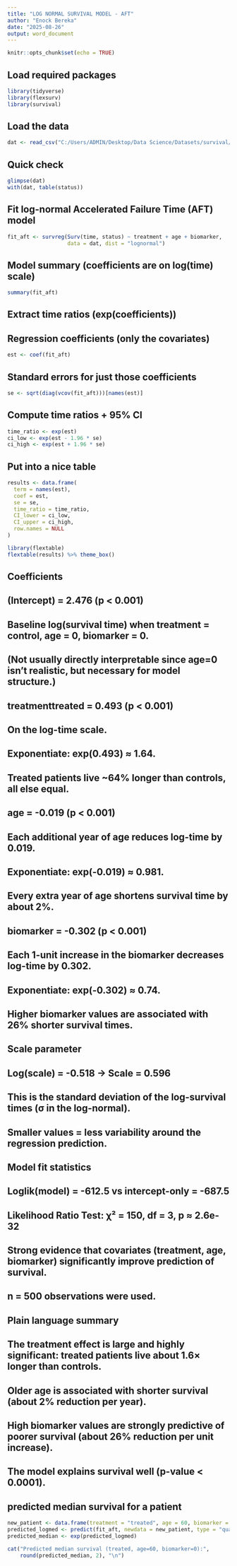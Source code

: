 ---
title: "LOG NORMAL SURVIVAL MODEL - AFT"
author: "Enock Bereka"
date: "2025-08-26"
output: word_document
---

```{r setup, include=FALSE}
knitr::opts_chunk$set(echo = TRUE)
```

## Load required packages
```{r message=FALSE, warning=FALSE}
library(tidyverse)
library(flexsurv)
library(survival)
```

## Load the data
```{r message=FALSE, warning=FALSE}
dat <- read_csv("C:/Users/ADMIN/Desktop/Data Science/Datasets/survival/sim_lognormal_survival.csv")
```

## Quick check
```{r message=FALSE, warning=FALSE}
glimpse(dat)
with(dat, table(status))
```

## Fit log-normal Accelerated Failure Time (AFT) model
```{r message=FALSE, warning=FALSE}
fit_aft <- survreg(Surv(time, status) ~ treatment + age + biomarker,
                   data = dat, dist = "lognormal")
```

## Model summary (coefficients are on log(time) scale)
```{r message=FALSE, warning=FALSE}
summary(fit_aft)
```

## Extract time ratios (exp(coefficients))
## Regression coefficients (only the covariates)
```{r message=FALSE, warning=FALSE}
est <- coef(fit_aft)
```

## Standard errors for just those coefficients
```{r message=FALSE, warning=FALSE}
se <- sqrt(diag(vcov(fit_aft)))[names(est)]
```

## Compute time ratios + 95% CI
```{r message=FALSE, warning=FALSE}
time_ratio <- exp(est)
ci_low <- exp(est - 1.96 * se)
ci_high <- exp(est + 1.96 * se)
```

## Put into a nice table
```{r message=FALSE, warning=FALSE}
results <- data.frame(
  term = names(est),
  coef = est,
  se = se,
  time_ratio = time_ratio,
  CI_lower = ci_low,
  CI_upper = ci_high,
  row.names = NULL
)
```

```{r message=FALSE, warning=FALSE}
library(flextable)
flextable(results) %>% theme_box()
```

## Coefficients
## (Intercept) = 2.476 (p < 0.001)
## Baseline log(survival time) when treatment = control, age = 0, biomarker = 0.
## (Not usually directly interpretable since age=0 isn’t realistic, but necessary for model structure.)

## treatmenttreated = 0.493 (p < 0.001)
## On the log-time scale.
## Exponentiate: exp(0.493) ≈ 1.64.
## Treated patients live ~64% longer than controls, all else equal.

## age = -0.019 (p < 0.001)
## Each additional year of age reduces log-time by 0.019.
## Exponentiate: exp(-0.019) ≈ 0.981.
## Every extra year of age shortens survival time by about 2%.

## biomarker = -0.302 (p < 0.001)
## Each 1-unit increase in the biomarker decreases log-time by 0.302.
## Exponentiate: exp(-0.302) ≈ 0.74.
## Higher biomarker values are associated with 26% shorter survival times.

## Scale parameter
## Log(scale) = -0.518 → Scale = 0.596
## This is the standard deviation of the log-survival times (σ in the log-normal).
## Smaller values = less variability around the regression prediction.

## Model fit statistics
## Loglik(model) = -612.5 vs intercept-only = -687.5
## Likelihood Ratio Test: χ² = 150, df = 3, p ≈ 2.6e-32
## Strong evidence that covariates (treatment, age, biomarker) significantly improve prediction of survival.
## n = 500 observations were used.

## Plain language summary
## The treatment effect is large and highly significant: treated patients live about 1.6× longer than controls.
## Older age is associated with shorter survival (about 2% reduction per year).
## High biomarker values are strongly predictive of poorer survival (about 26% reduction per unit increase).
## The model explains survival well (p-value < 0.0001).


## predicted median survival for a patient
```{r message=FALSE, warning=FALSE}
new_patient <- data.frame(treatment = "treated", age = 60, biomarker = 0)
predicted_logmed <- predict(fit_aft, newdata = new_patient, type = "quantile", p = 0.5)
predicted_median <- exp(predicted_logmed)

cat("Predicted median survival (treated, age=60, biomarker=0):",
    round(predicted_median, 2), "\n")
```

